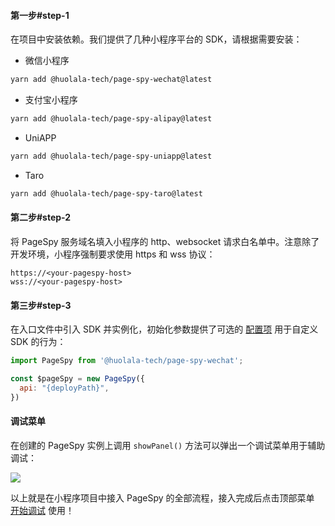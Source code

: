 

#### 第一步#step-1

在项目中安装依赖。我们提供了几种小程序平台的 SDK，请根据需要安装：

* 微信小程序
```bash
yarn add @huolala-tech/page-spy-wechat@latest
```
* 支付宝小程序
```bash
yarn add @huolala-tech/page-spy-alipay@latest
```
* UniAPP
```bash
yarn add @huolala-tech/page-spy-uniapp@latest
```
* Taro
```bash
yarn add @huolala-tech/page-spy-taro@latest
```

#### 第二步#step-2

将 PageSpy 服务域名填入小程序的 http、websocket 请求白名单中。注意除了开发环境，小程序强制要求使用 https 和 wss 协议：

```
https://<your-pagespy-host>
wss://<your-pagespy-host>
```

#### 第三步#step-3

在入口文件中引入 SDK 并实例化，初始化参数提供了可选的 [配置项]({VITE_SDK_WECHAT_REPO}) 用于自定义 SDK 的行为：

```js
import PageSpy from '@huolala-tech/page-spy-wechat';

const $pageSpy = new PageSpy({
  api: "{deployPath}",
})
```

#### 调试菜单

在创建的 PageSpy 实例上调用 `showPanel()` 方法可以弹出一个调试菜单用于辅助调试：

<img src={mpPanelImg} />




以上就是在小程序项目中接入 PageSpy 的全部流程，接入完成后点击顶部菜单 <Tooltip title="菜单默认隐藏，部署后可见" color="purple"><a href="javascript:void(0)">开始调试</a></Tooltip> 使用！
